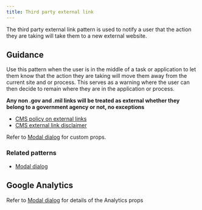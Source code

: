 ```yaml
---
title: Third party external link
---
```


The third party external link pattern is used to notify a user that the action they are taking will take them to a new external website.

<StorybookExample
  componentName="step-list"
  storyId="patterns-third-party-external-link--third-party-external-link"
  minHeight={450}
/>

## Guidance

Use this pattern when the user is in the middle of a task or application to let them know that the action they are taking will move them away from the current site and or process. This serves as a warning where the user can then decide to remain where they are in the application or process.

**Any non .gov and .mil links will be treated as external whether they belong to a government agency or not, no exceptions**

- [CMS policy on external links](https://www.cms.gov/About-CMS/Agency-Information/Aboutwebsite/PolicyforLinkingtoOutsideWebsites.html)
- [CMS external link disclaimer](https://www.cms.gov/About-CMS/Agency-Information/Aboutwebsite/External-Link-Disclaimer.html)

Refer to [Modal dialog](/components/dialog) for custom props.

### Related patterns

- [Modal dialog](/components/dialog)

## Google Analytics

Refer to [Modal dialog](/components/dialog) for details of the Analytics props
